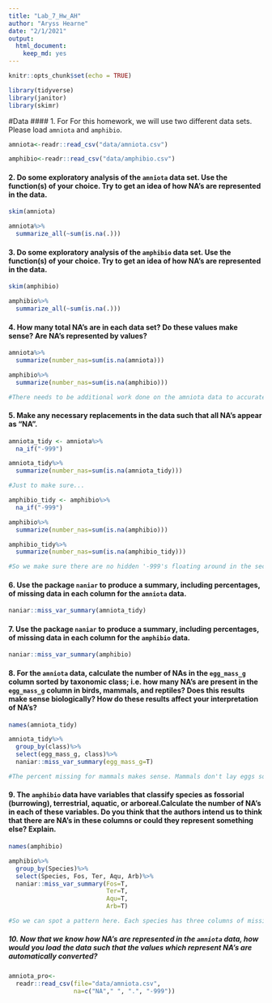 ```yaml
---
title: "Lab_7_Hw_AH"
author: "Aryss Hearne"
date: "2/1/2021"
output: 
  html_document: 
    keep_md: yes
---
```


```r
knitr::opts_chunk$set(echo = TRUE)
```

```r
library(tidyverse)
library(janitor)
library(skimr)
```

#Data
#### 1. For For this homework, we will use two different data sets. Please load `amniota` and `amphibio`.

```r
amniota<-readr::read_csv("data/amniota.csv")
```
```r
amphibio<-readr::read_csv("data/amphibio.csv")
```

#### 2. Do some exploratory analysis of the `amniota` data set. Use the function(s) of your choice. Try to get an idea of how NA’s are represented in the data.

```r
skim(amniota)
```
```r
amniota%>%
  summarize_all(~sum(is.na(.)))
```

#### 3. Do some exploratory analysis of the `amphibio` data set. Use the function(s) of your choice. Try to get an idea of how NA’s are represented in the data.

```r
skim(amphibio)
```

```r
amphibio%>%
  summarize_all(~sum(is.na(.)))
```

#### 4. How many total NA’s are in each data set? Do these values make sense? Are NA’s represented by values?

```r
amniota%>%
  summarize(number_nas=sum(is.na(amniota)))
```

```r
amphibio%>%
  summarize(number_nas=sum(is.na(amphibio)))
```
```r
#There needs to be additional work done on the amniota data to accurately reflect the # of NAs as, right now, the NAs are catalogued as '-999's 
```


#### 5. Make any necessary replacements in the data such that all NA’s appear as “NA”.

```r
amniota_tidy <- amniota%>% 
  na_if("-999")
```

```r
amniota_tidy%>%
  summarize(number_nas=sum(is.na(amniota_tidy)))
```
```r
#Just to make sure...
```

```r
amphibio_tidy <- amphibio%>% 
  na_if("-999")
```

```r
amphibio%>%
  summarize(number_nas=sum(is.na(amphibio)))
```

```r
amphibio_tidy%>%
  summarize(number_nas=sum(is.na(amphibio_tidy)))
```

```r
#So we make sure there are no hidden '-999's floating around in the second set of data. 
```


#### 6. Use the package `naniar` to produce a summary, including percentages, of missing data in each column for the `amniota` data.

```r
naniar::miss_var_summary(amniota_tidy)
```

#### 7.  Use the package `naniar` to produce a summary, including percentages, of missing data in each column for the `amphibio` data.

```r
naniar::miss_var_summary(amphibio)
```


#### 8. For the `amniota` data, calculate the number of NAs in the `egg_mass_g` column sorted by taxonomic class; i.e. how many NA’s are present in the `egg_mass_g` column in birds, mammals, and reptiles? Does this results make sense biologically? How do these results affect your interpretation of NA’s?


```r
names(amniota_tidy)
```


```r
amniota_tidy%>%
  group_by(class)%>%
  select(egg_mass_g, class)%>%
  naniar::miss_var_summary(egg_mass_g=T)
```
```r
#The percent missing for mammals makes sense. Mammals don't lay eggs so they shouldn't be having data associated with their egg mass. I'm kind of surprised by how much data is missing from the birds and the reptiles though as all species ought to be laying eggs, I dould think. So ~92% missing for the reptiles seems pretty egregious.
```


#### 9. The `amphibio` data have variables that classify species as fossorial (burrowing), terrestrial, aquatic, or arboreal.Calculate the number of NA’s in each of these variables. Do you think that the authors intend us to think that there are NA’s in these columns or could they represent something else? Explain.

```r
names(amphibio)
```
```r
amphibio%>%
  group_by(Species)%>%
  select(Species, Fos, Ter, Aqu, Arb)%>%
  naniar::miss_var_summary(Fos=T, 
                           Ter=T, 
                           Aqu=T, 
                           Arb=T)
```


```r
#So we can spot a pattern here. Each species has three columns of missing data and one column of non-missing data. This simply means that the species indicated is only one of the 4 classifications.
```

##### 10. Now that we know how NA’s are represented in the `amniota` data, how would you load the data such that the values which represent NA’s are automatically converted?

```r
amniota_pro<- 
  readr::read_csv(file="data/amniota.csv", 
                  na=c("NA"," ", ".", "-999"))
```



